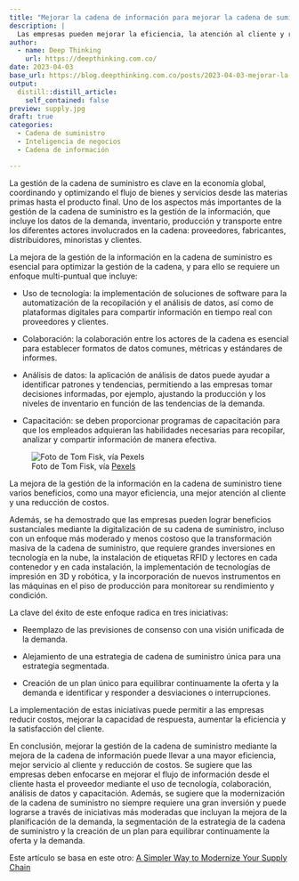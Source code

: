 ```yaml
---
title: "Mejorar la cadena de información para mejorar la cadena de suministro"
description: |
  Las empresas pueden mejorar la eficiencia, la atención al cliente y reducir costos al mejorar el flujo de información desde el cliente hasta el proveedor mediante el uso de tecnología, colaboración, análisis de datos y capacitación. Las iniciativas clave para lograr el éxito son tres: reemplazar las previsiones de consenso con una visión unificada de la demanda, alejarse de una estrategia de cadena de suministro única para una estrategia segmentada y crear un plan único para equilibrar continuamente la oferta y la demanda e identificar y responder a desviaciones o interrupciones.
author:
  - name: Deep Thinking
    url: https://deepthinking.com.co/
date: 2023-04-03
base_url: https://blog.deepthinking.com.co/posts/2023-04-03-mejorar-la-cadena-de-informacin-para-mejorar-la-cadena-de-suministro/
output:
  distill::distill_article:
    self_contained: false
preview: supply.jpg
draft: true
categories:
  - Cadena de suministro
  - Inteligencia de negocios
  - Cadena de información

---
```


La gestión de la cadena de suministro es clave en la economía global, coordinando y optimizando el flujo de bienes y servicios desde las materias primas hasta el producto final. Uno de los aspectos más importantes de la gestión de la cadena de suministro es la gestión de la información, que incluye los datos de la demanda, inventario, producción y transporte entre los diferentes actores involucrados en la cadena: proveedores, fabricantes, distribuidores, minoristas y clientes.

La mejora de la gestión de la información en la cadena de suministro es esencial para optimizar la gestión de la cadena, y para ello se requiere un enfoque multi-puntual que incluye:

  - Uso de tecnología: la implementación de soluciones de software para la automatización de la recopilación y el análisis de datos, así como de plataformas digitales para compartir información en tiempo real con proveedores y clientes.

  - Colaboración: la colaboración entre los actores de la cadena es esencial para establecer formatos de datos comunes, métricas y estándares de informes.

  - Análisis de datos: la aplicación de análisis de datos puede ayudar a identificar patrones y tendencias, permitiendo a las empresas tomar decisiones informadas, por ejemplo, ajustando la producción y los niveles de inventario en función de las tendencias de la demanda.

  - Capacitación: se deben proporcionar programas de capacitación para que los empleados adquieran las habilidades necesarias para recopilar, analizar y compartir información de manera efectiva.

![Foto de Tom Fisk, vía [Pexels](https://www.pexels.com){target="_blank"}](supply.jpg)


La mejora de la gestión de la información en la cadena de suministro tiene varios beneficios, como una mayor eficiencia, una mejor atención al cliente y una reducción de costos.

Además, se ha demostrado que las empresas pueden lograr beneficios sustanciales mediante la digitalización de su cadena de suministro, incluso con un enfoque más moderado y menos costoso que la transformación masiva de la cadena de suministro, que requiere grandes inversiones en tecnología en la nube, la instalación de etiquetas RFID y lectores en cada contenedor y en cada instalación, la implementación de tecnologías de impresión en 3D y robótica, y la incorporación de nuevos instrumentos en las máquinas en el piso de producción para monitorear su rendimiento y condición.

La clave del éxito de este enfoque radica en tres iniciativas:

  - Reemplazo de las previsiones de consenso con una visión unificada de la demanda.

  - Alejamiento de una estrategia de cadena de suministro única para una estrategia segmentada.

  - Creación de un plan único para equilibrar continuamente la oferta y la demanda e identificar y responder a desviaciones o interrupciones.

La implementación de estas iniciativas puede permitir a las empresas reducir costos, mejorar la capacidad de respuesta, aumentar la eficiencia y la satisfacción del cliente.

En conclusión, mejorar la gestión de la cadena de suministro mediante la mejora de la cadena de información puede llevar a una mayor eficiencia, mejor servicio al cliente y reducción de costos. Se sugiere que las empresas deben enfocarse en mejorar el flujo de información desde el cliente hasta el proveedor mediante el uso de tecnología, colaboración, análisis de datos y capacitación. Además, se sugiere que la modernización de la cadena de suministro no siempre requiere una gran inversión y puede lograrse a través de iniciativas más moderadas que incluyan la mejora de la planificación de la demanda, la segmentación de la estrategia de la cadena de suministro y la creación de un plan para equilibrar continuamente la oferta y la demanda.

Este artículo se basa en este otro: [A Simpler Way to Modernize Your Supply Chain](https://hbr.org/2021/09/a-simpler-way-to-modernize-your-supply-chain){target="_blank"}
